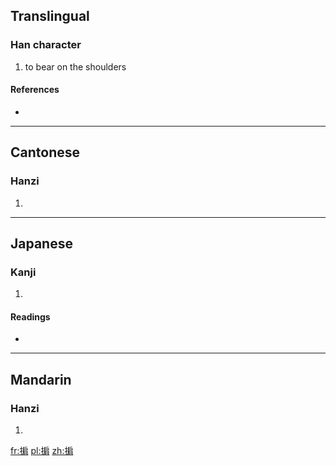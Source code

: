 ==Translingual==

===Han character===
{{Han char|rn=64|rad=手|as=08|sn=11|four=5302<sub>7</sub>|canj=手竹尸月 (QHSB), 手戈尸月 (QISB)}}

# to bear on the shoulders

====References====
* {{Han ref|kx=0440.181|dkj=12308|dj=0791.130|hdz=31907.050|uh=63AE|ud=25518|bh=D57A|bd=54650}}

----

==Cantonese==

===Hanzi===
{{yue-hanzi|jyut=|y=kin4}}

# {{defn|lang=yue|sort=手08}}

----

==Japanese==

===Kanji===
{{ja-kanji|grade=|rs=手08}}

# {{defn|lang=ja|sort=手08}}

====Readings====
* {{ja-readings|on=[[けん]] (ken)|kun=[[かつぐ]] (katsugu)}}

----

==Mandarin==

===Hanzi===
{{cmn-hanzi|pin=[[qián]] ([[qian2]])|wg=ch'ien<sup>2</sup>}}

# {{defn|lang=cmn|sort=手08}}

[[fr:掮]]
[[pl:掮]]
[[zh:掮]]